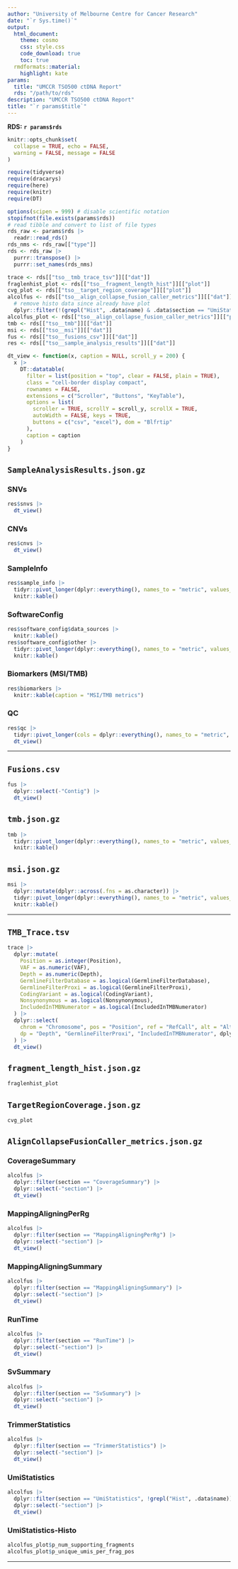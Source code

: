 ```yaml
---
author: "University of Melbourne Centre for Cancer Research"
date: "`r Sys.time()`"
output:
  html_document:
    theme: cosmo
    css: style.css
    code_download: true
    toc: true
  rmdformats::material:
    highlight: kate
params:
  title: "UMCCR TSO500 ctDNA Report"
  rds: "/path/to/rds"
description: "UMCCR TSO500 ctDNA Report"
title: "`r params$title`"
---
```


__RDS:__ __`r params$rds`__

```r
knitr::opts_chunk$set(
  collapse = TRUE, echo = FALSE,
  warning = FALSE, message = FALSE
)
```

```r
require(tidyverse)
require(dracarys)
require(here)
require(knitr)
require(DT)
```

```r
options(scipen = 999) # disable scientific notation
stopifnot(file.exists(params$rds))
# read tibble and convert to list of file types
rds_raw <- params$rds |>
  readr::read_rds()
rds_nms <- rds_raw[["type"]]
rds <- rds_raw |>
  purrr::transpose() |>
  purrr::set_names(rds_nms)

trace <- rds[["tso__tmb_trace_tsv"]][["dat"]]
fraglenhist_plot <- rds[["tso__fragment_length_hist"]][["plot"]]
cvg_plot <- rds[["tso__target_region_coverage"]][["plot"]]
alcolfus <- rds[["tso__align_collapse_fusion_caller_metrics"]][["dat"]] |>
  # remove histo data since already have plot
  dplyr::filter(!(grepl("Hist", .data$name) & .data$section == "UmiStatistics"))
alcolfus_plot <- rds[["tso__align_collapse_fusion_caller_metrics"]][["plot"]]
tmb <- rds[["tso__tmb"]][["dat"]]
msi <- rds[["tso__msi"]][["dat"]]
fus <- rds[["tso__fusions_csv"]][["dat"]]
res <- rds[["tso__sample_analysis_results"]][["dat"]]
```

```r
dt_view <- function(x, caption = NULL, scroll_y = 200) {
  x |>
    DT::datatable(
      filter = list(position = "top", clear = FALSE, plain = TRUE),
      class = "cell-border display compact",
      rownames = FALSE,
      extensions = c("Scroller", "Buttons", "KeyTable"),
      options = list(
        scroller = TRUE, scrollY = scroll_y, scrollX = TRUE,
        autoWidth = FALSE, keys = TRUE,
        buttons = c("csv", "excel"), dom = "Blfrtip"
      ),
      caption = caption
    )
}
```

## `SampleAnalysisResults.json.gz`

### SNVs

```r
res$snvs |>
  dt_view()
```

### CNVs

```r
res$cnvs |>
  dt_view()
```

### SampleInfo

```r
res$sample_info |>
  tidyr::pivot_longer(dplyr::everything(), names_to = "metric", values_to = "value") |>
  knitr::kable()
```

### SoftwareConfig

```r
res$software_config$data_sources |>
  knitr::kable()
res$software_config$other |>
  tidyr::pivot_longer(dplyr::everything(), names_to = "metric", values_to = "value") |>
  knitr::kable()
```

### Biomarkers (MSI/TMB)

```r
res$biomarkers |>
  knitr::kable(caption = "MSI/TMB metrics")
```

### QC

```r
res$qc |>
  tidyr::pivot_longer(cols = dplyr::everything(), names_to = "metric", values_to = "value") |>
  dt_view()
```

---

## `Fusions.csv`

```r
fus |>
  dplyr::select(-"Contig") |>
  dt_view()
```

## `tmb.json.gz`

```r
tmb |>
  tidyr::pivot_longer(dplyr::everything(), names_to = "metric", values_to = "value") |>
  knitr::kable()
```

## `msi.json.gz`

```r
msi |>
  dplyr::mutate(dplyr::across(.fns = as.character)) |>
  tidyr::pivot_longer(dplyr::everything(), names_to = "metric", values_to = "value") |>
  knitr::kable()
```

---

## `TMB_Trace.tsv`


```r
trace |>
  dplyr::mutate(
    Position = as.integer(Position),
    VAF = as.numeric(VAF),
    Depth = as.numeric(Depth),
    GermlineFilterDatabase = as.logical(GermlineFilterDatabase),
    GermlineFilterProxi = as.logical(GermlineFilterProxi),
    CodingVariant = as.logical(CodingVariant),
    Nonsynonymous = as.logical(Nonsynonymous),
    IncludedInTMBNumerator = as.logical(IncludedInTMBNumerator)
  ) |>
  dplyr::select(
    chrom = "Chromosome", pos = "Position", ref = "RefCall", alt = "AltCall", "VAF",
    dp = "Depth", "GermlineFilterProxi", "IncludedInTMBNumerator", dplyr::everything()
  ) |>
  dt_view()
```

## `fragment_length_hist.json.gz`

```r
fraglenhist_plot
```

## `TargetRegionCoverage.json.gz`

```r
cvg_plot
```

## `AlignCollapseFusionCaller_metrics.json.gz` {.tabset #AlignCollapseFusionCaller_metrics}

### CoverageSummary

```r
alcolfus |>
  dplyr::filter(section == "CoverageSummary") |>
  dplyr::select(-"section") |>
  dt_view()
```

### MappingAligningPerRg

```r
alcolfus |>
  dplyr::filter(section == "MappingAligningPerRg") |>
  dplyr::select(-"section") |>
  dt_view()
```

### MappingAligningSummary

```r
alcolfus |>
  dplyr::filter(section == "MappingAligningSummary") |>
  dplyr::select(-"section") |>
  dt_view()
```

### RunTime

```r
alcolfus |>
  dplyr::filter(section == "RunTime") |>
  dplyr::select(-"section") |>
  dt_view()
```

### SvSummary

```r
alcolfus |>
  dplyr::filter(section == "SvSummary") |>
  dplyr::select(-"section") |>
  dt_view()
```

### TrimmerStatistics

```r
alcolfus |>
  dplyr::filter(section == "TrimmerStatistics") |>
  dplyr::select(-"section") |>
  dt_view()
```

### UmiStatistics

```r
alcolfus |>
  dplyr::filter(section == "UmiStatistics", !grepl("Hist", .data$name)) |>
  dplyr::select(-"section") |>
  dt_view()
```

### UmiStatistics-Histo

```r
alcolfus_plot$p_num_supporting_fragments
alcolfus_plot$p_unique_umis_per_frag_pos
```

---
